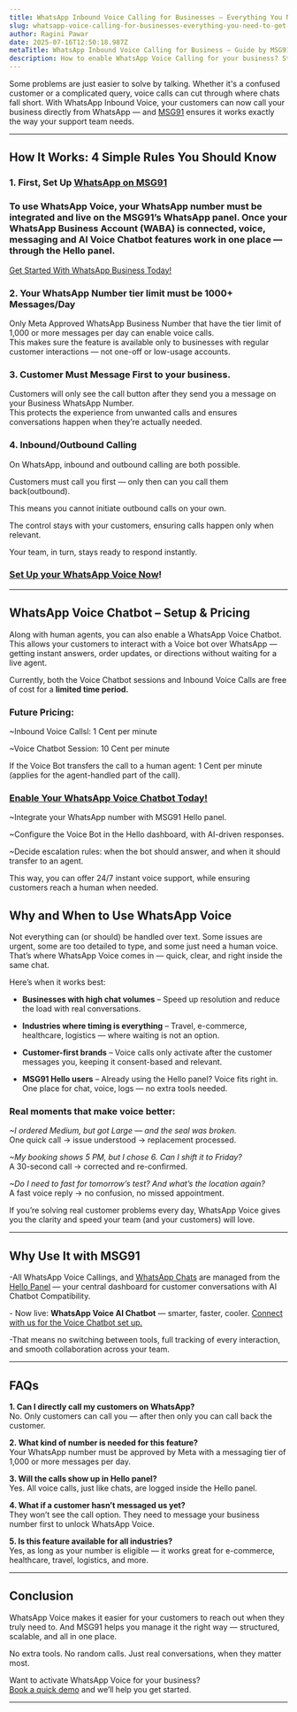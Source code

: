 ```yaml
---
title: WhatsApp Inbound Voice Calling for Businesses – Everything You Need to Get Started
slug: whatsapp-voice-calling-for-businesses-everything-you-need-to-get-started
author: Ragini Pawar
date: 2025-07-16T12:50:18.987Z
metaTitle: WhatsApp Inbound Voice Calling for Business – Guide by MSG91 (2025)
description: How to enable WhatsApp Voice Calling for your business? Step-by-step guide to set up, use, and manage WhatsApp voice calls with MSG91’s Hello panel.
---
```


Some problems are just easier to solve by talking. Whether it's a confused customer or a complicated query, voice calls can cut through where chats fall short. With WhatsApp Inbound Voice, your customers can now call your business directly from WhatsApp — and [MSG91](https://msg91.com/) ensures it works exactly the way your support team needs.

---

## **How It Works: 4 Simple Rules You Should Know**

### **1\. First, Set Up [WhatsApp on MSG91](https://msg91.com/whatsapp)**

### To use WhatsApp Voice, your WhatsApp number must be integrated and live on the MSG91’s WhatsApp panel. Once your WhatsApp Business Account (WABA) is connected, voice, messaging and AI Voice Chatbot features work in one place — through the Hello panel.

[Get Started With WhatsApp Business Today\!](https://msg91.com/help/whatsapp/how-to-begin-with-whatsapp)

### **2\. Your WhatsApp Number tier limit must be 1000+ Messages/Day**

Only Meta Approved WhatsApp Business Number that have the tier limit of 1,000 or more messages per day can enable voice calls.  
 This makes sure the feature is available only to businesses with regular customer interactions — not one-off or low-usage accounts.

### **3\. Customer Must Message First to your business.**

Customers will only see the call button after they send you a message on your Business WhatsApp Number.  
This protects the experience from unwanted calls and ensures conversations happen when they’re actually needed.

### **4\. Inbound/Outbound Calling**

On WhatsApp, inbound and outbound calling are both possible.

Customers must call you first — only then can you call them back(outbound).

This means you cannot initiate outbound calls on your own.

The control stays with your customers, ensuring calls happen only when relevant.

Your team, in turn, stays ready to respond instantly.

### [Set Up your WhatsApp Voice Now](https://msg91.com/help/whatsapp/whatsapp-voice-calling-voice-chatbot)\!

---

## **WhatsApp Voice Chatbot – Setup & Pricing**

Along with human agents, you can also enable a WhatsApp Voice Chatbot. This allows your customers to interact with a Voice bot over WhatsApp — getting instant answers, order updates, or directions without waiting for a live agent.

Currently, both the Voice Chatbot sessions and Inbound Voice Calls are free of cost for a **limited time period.**

### **Future Pricing:**

\~Inbound Voice Callsl: 1 Cent per minute

\~Voice Chatbot Session: 10 Cent per minute

If the Voice Bot transfers the call to a human agent: 1 Cent per minute (applies for the agent-handled part of the call).

### [**Enable Your WhatsApp Voice Chatbot Today\!**](https://msg91.com/help/whatsapp/whatsapp-voice-calling-voice-chatbot)

\~Integrate your WhatsApp number with MSG91 Hello panel.

\~Configure the Voice Bot in the Hello dashboard, with AI-driven responses.

\~Decide escalation rules: when the bot should answer, and when it should transfer to an agent.

This way, you can offer 24/7 instant voice support, while ensuring customers reach a human when needed.

## **Why and When to Use WhatsApp Voice**

Not everything can (or should) be handled over text. Some issues are urgent, some are too detailed to type, and some just need a human voice. That’s where WhatsApp Voice comes in — quick, clear, and right inside the same chat.

Here’s when it works best:

-   **Businesses with high chat volumes** – Speed up resolution and reduce the load with real conversations.

-   **Industries where timing is everything** – Travel, e-commerce, healthcare, logistics — where waiting is not an option.

-   **Customer-first brands** – Voice calls only activate after the customer messages you, keeping it consent-based and relevant.

-   **MSG91 Hello users** – Already using the Hello panel? Voice fits right in. One place for chat, voice, logs — no extra tools needed.

### **Real moments that make voice better:**

_\~I ordered Medium, but got Large — and the seal was broken._  
 One quick call → issue understood → replacement processed.

_\~My booking shows 5 PM, but I chose 6\. Can I shift it to Friday?_  
 A 30-second call → corrected and re-confirmed.

_\~Do I need to fast for tomorrow’s test? And what’s the location again?_  
 A fast voice reply → no confusion, no missed appointment.

If you’re solving real customer problems every day, WhatsApp Voice gives you the clarity and speed your team (and your customers) will love.

---

## **Why Use It with MSG91**

\-All WhatsApp Voice Callings, and [WhatsApp Chats](https://msg91.com/whatsapp) are managed from the [Hello Panel](https://msg91.com/hello) — your central dashboard for customer conversations with AI Chatbot Compatibility.

\- Now live: **WhatsApp Voice AI Chatbot** — smarter, faster, cooler. [Connect with us for the Voice Chatbot set up.](https://calendly.com/msg91-whatsapp/15-min-meeting)

\-That means no switching between tools, full tracking of every interaction, and smooth collaboration across your team.

---

## **FAQs**

**1\. Can I directly call my customers on WhatsApp?**  
 No. Only customers can call you — after then only you can call back the customer.

**2\. What kind of number is needed for this feature?**  
Your WhatsApp number must be approved by Meta with a messaging tier of 1,000 or more messages per day.

**3\. Will the calls show up in Hello panel?**  
 Yes. All voice calls, just like chats, are logged inside the Hello panel.

**4\. What if a customer hasn’t messaged us yet?**  
 They won’t see the call option. They need to message your business number first to unlock WhatsApp Voice.

**5\. Is this feature available for all industries?**  
 Yes, as long as your number is eligible — it works great for e-commerce, healthcare, travel, logistics, and more.

---

## **Conclusion**

WhatsApp Voice makes it easier for your customers to reach out when they truly need to. And MSG91 helps you manage it the right way — structured, scalable, and all in one place.

No extra tools. No random calls. Just real conversations, when they matter most.

Want to activate WhatsApp Voice for your business?  
 [Book a quick demo](https://calendly.com/d/y3n-29s-29h) and we’ll help you get started.

---
